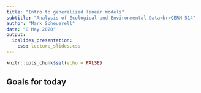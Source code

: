 ```yaml
---
title: "Intro to generalized linear models"
subtitle: "Analysis of Ecological and Environmental Data<br>QERM 514"
author: "Mark Scheuerell"
date: "8 May 2020"
output:
  ioslides_presentation:
    css: lecture_slides.css
---
```


```r
knitr::opts_chunk$set(echo = FALSE)
```


## Goals for today


